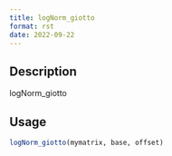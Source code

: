 ```yaml
--- 
title: logNorm_giotto 
format: rst 
date: 2022-09-22 
--- 
```


## Description

logNorm_giotto


## Usage

```r
logNorm_giotto(mymatrix, base, offset)
```


